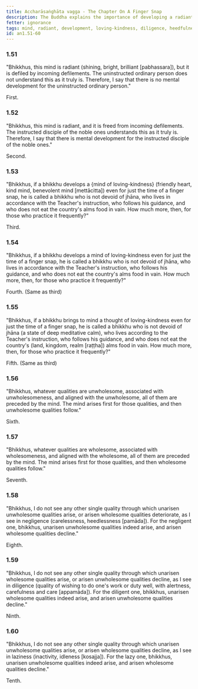 ```yaml
---
title: Accharāsaṅghāta vagga - The Chapter On A Finger Snap
description: The Buddha explains the importance of developing a radiant mind, a mind of loving-kindness and the consequences of negligence, diligence, and laziness.
fetter: ignorance
tags: mind, radiant, development, loving-kindness, diligence, heedfulness, negligence, laziness, wholesome, unwholesome, an, an1
id: an1.51-60
---
```


### 1.51

"Bhikkhus, this mind is radiant (shining, bright, brilliant [pabhassara]), but it is defiled by incoming defilements. The uninstructed ordinary person does not understand this as it truly is. Therefore, I say that there is no mental development for the uninstructed ordinary person."

First.

### 1.52

"Bhikkhus, this mind is radiant, and it is freed from incoming defilements. The instructed disciple of the noble ones understands this as it truly is. Therefore, I say that there is mental development for the instructed disciple of the noble ones."

Second.

### 1.53

"Bhikkhus, if a bhikkhu develops a \{mind of loving-kindness} (friendly heart, kind mind, benevolent mind [mettācitta]) even for just the time of a finger snap, he is called a bhikkhu who is not devoid of jhāna, who lives in accordance with the Teacher's instruction, who follows his guidance, and who does not eat the country's alms food in vain. How much more, then, for those who practice it frequently?"

Third.

### 1.54

"Bhikkhus, if a bhikkhu develops a mind of loving-kindness even for just the time of a finger snap, he is called a bhikkhu who is not devoid of jhāna, who lives in accordance with the Teacher's instruction, who follows his guidance, and who does not eat the country's alms food in vain. How much more, then, for those who practice it frequently?"

Fourth. (Same as third)

### 1.55

"Bhikkhus, if a bhikkhu brings to mind a thought of loving-kindness even for just the time of a finger snap, he is called a bhikkhu who is not devoid of jhāna (a state of deep meditative calm), who lives according to the Teacher's instruction, who follows his guidance, and who does not eat the country's (land, kingdom, realm [raṭṭha]) alms food in vain. How much more, then, for those who practice it frequently?"

Fifth. (Same as third)

### 1.56

"Bhikkhus, whatever qualities are unwholesome, associated with unwholesomeness, and aligned with the unwholesome, all of them are preceded by the mind. The mind arises first for those qualities, and then unwholesome qualities follow."

Sixth.

### 1.57

"Bhikkhus, whatever qualities are wholesome, associated with wholesomeness, and aligned with the wholesome, all of them are preceded by the mind. The mind arises first for those qualities, and then wholesome qualities follow."

Seventh.

### 1.58

"Bhikkhus, I do not see any other single quality through which unarisen unwholesome qualities arise, or arisen wholesome qualities deteriorate, as I see in negligence (carelessness, heedlessness [pamāda]). For the negligent one, bhikkhus, unarisen unwholesome qualities indeed arise, and arisen wholesome qualities decline."

Eighth.

### 1.59

"Bhikkhus, I do not see any other single quality through which unarisen wholesome qualities arise, or arisen unwholesome qualities decline, as I see in diligence (quality of wishing to do one's work or duty well, with alertness, carefulness and care [appamāda]). For the diligent one, bhikkhus, unarisen wholesome qualities indeed arise, and arisen unwholesome qualities decline."

Ninth.

### 1.60

"Bhikkhus, I do not see any other single quality through which unarisen unwholesome qualities arise, or arisen wholesome qualities decline, as I see in laziness (inactivity, idleness [kosajja]). For the lazy one, bhikkhus, unarisen unwholesome qualities indeed arise, and arisen wholesome qualities decline."

Tenth.